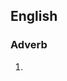 ==English==

===Adverb===
{{infl|en|adverb}}

# {{obsolete spelling of|[[already]]}}
{{anagrams:en/aadeeilr}}